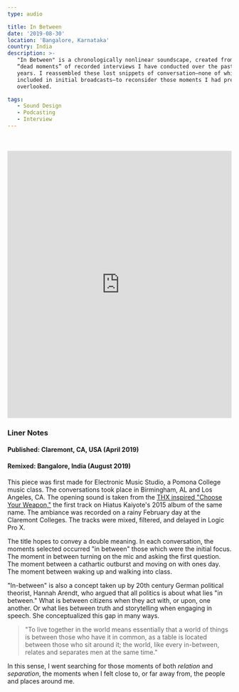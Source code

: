 ```yaml
---
type: audio

title: In Between
date: '2019-08-30'
location: 'Bangalore, Karnataka'
country: India
description: >-
   "In Between" is a chronologically nonlinear soundscape, created from the
   “dead moments” of recorded interviews I have conducted over the past three
   years. I reassembled these lost snippets of conversation—none of which were
   included in initial broadcasts—to reconsider those moments I had previously
   overlooked.

tags:
   - Sound Design
   - Podcasting
   - Interview
---
```


<br />
<br />

<iframe
	width='100%'
	height='600'
	scrolling='no'
	frameborder='no'
	allow='autoplay'
	src='https://w.soundcloud.com/player/?url=https%3A//api.soundcloud.com/tracks/673157078&color=%23383637&auto_play=false&hide_related=false&show_comments=true&show_user=true&show_reposts=false&show_teaser=true&visual=true'></iframe>

### Liner Notes

#### **Published:** Claremont, CA, USA (April 2019)

#### **Remixed:** Bangalore, India (August 2019)

This piece was first made for Electronic Music Studio, a Pomona College music
class. The conversations took place in Birmingham, AL and Los Angeles, CA. The
opening sound is taken from the
[THX inspired "Choose Your Weapon,"](https://open.spotify.com/track/6WrSzPQrYOaRU5I2f1ascP?si=uuOH7OuJSued6t5nfaFetQ)
the first track on Hiatus Kaiyote's 2015 album of the same name. The ambiance
was recorded on a rainy February day at the Claremont Colleges. The tracks were
mixed, filtered, and delayed in Logic Pro X.

The title hopes to convey a double meaning. In each conversation, the moments
selected occurred "in between" those which were the initial focus. The moment in
between turning on the mic and asking the first question. The moment between a
cathartic outburst and moving on with ones day. The moment between waking up and
walking into class.

"In-between" is also a concept taken up by 20th century German political
theorist, Hannah Arendt, who argued that all politics is about what lies "in
between." What is between citizens when they act with, or upon, one another. Or
what lies between truth and storytelling when engaging in speech. She
conceptualized this gap in many ways.

> "To live together in the world means essentially that a world of things is
> between those who have it in common, as a table is located between those who
> sit around it; the world, like every in-between, relates and separates men at
> the same time."

In this sense, I went searching for those moments of both _relation_ and
_separation_, the moments when I felt close to, or far away from, the people and
places around me.
